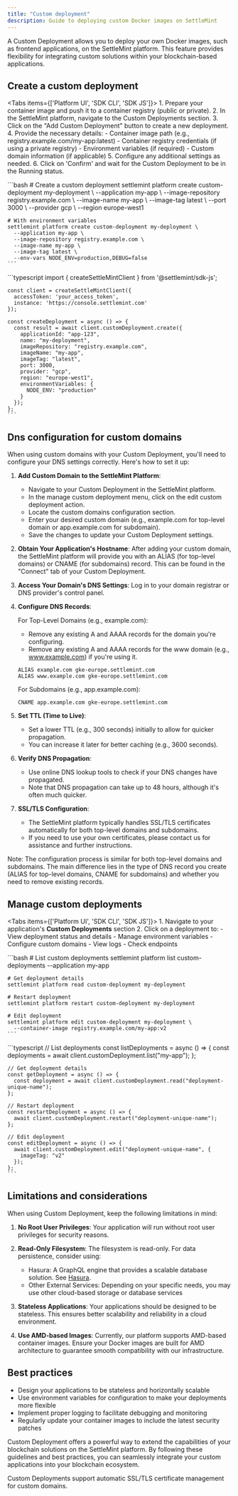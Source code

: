 ```yaml
---
title: "Custom deployment"
description: Guide to deploying custom Docker images on SettleMint
---
```



A Custom Deployment allows you to deploy your own Docker images, such as
frontend applications, on the SettleMint platform. This feature provides
flexibility for integrating custom solutions within your blockchain-based
applications.

## Create a custom deployment

<Tabs items={['Platform UI', 'SDK CLI', 'SDK JS']}>
  <Tab value="Platform UI">
    1. Prepare your container image and push it to a container registry (public or private).
    2. In the SettleMint platform, navigate to the Custom Deployments section.
    3. Click on the "Add Custom Deployment" button to create a new deployment.
    4. Provide the necessary details:
       - Container image path (e.g., registry.example.com/my-app:latest)
       - Container registry credentials (if using a private registry)
       - Environment variables (if required)
       - Custom domain information (if applicable)
    5. Configure any additional settings as needed.
    6. Click on 'Confirm' and wait for the Custom Deployment to be in the Running status.
  </Tab>

  <Tab value="SDK CLI">
    ```bash
    # Create a custom deployment
    settlemint platform create custom-deployment my-deployment \
      --application my-app \
      --image-repository registry.example.com \
      --image-name my-app \
      --image-tag latest \
      --port 3000 \
      --provider gcp \
      --region europe-west1

    # With environment variables
    settlemint platform create custom-deployment my-deployment \
      --application my-app \
      --image-repository registry.example.com \
      --image-name my-app \
      --image-tag latest \
      --env-vars NODE_ENV=production,DEBUG=false
    ```

  </Tab>

  <Tab value="SDK JS">
    ```typescript
    import { createSettleMintClient } from '@settlemint/sdk-js';

    const client = createSettleMintClient({
      accessToken: 'your_access_token',
      instance: 'https://console.settlemint.com'
    });

    const createDeployment = async () => {
      const result = await client.customDeployment.create({
        applicationId: "app-123",
        name: "my-deployment",
        imageRepository: "registry.example.com",
        imageName: "my-app",
        imageTag: "latest",
        port: 3000,
        provider: "gcp",
        region: "europe-west1",
        environmentVariables: {
          NODE_ENV: "production"
        }
      });
    };
    ```

  </Tab>
</Tabs>

## Dns configuration for custom domains

When using custom domains with your Custom Deployment, you'll need to configure
your DNS settings correctly. Here's how to set it up:

1. **Add Custom Domain to the SettleMint Platform**:

   - Navigate to your Custom Deployment in the SettleMint platform.
   - In the manage custom deployment menu, click on the edit custom deployment
     action.
   - Locate the custom domains configuration section.
   - Enter your desired custom domain (e.g., example.com for top-level domain or
     app.example.com for subdomain).
   - Save the changes to update your Custom Deployment settings.

2. **Obtain Your Application's Hostname**: After adding your custom domain, the
   SettleMint platform will provide you with an ALIAS (for top-level domains) or
   CNAME (for subdomains) record. This can be found in the "Connect" tab of your
   Custom Deployment.

3. **Access Your Domain's DNS Settings**: Log in to your domain registrar or DNS
   provider's control panel.

4. **Configure DNS Records**:

   For Top-Level Domains (e.g., example.com):

   - Remove any existing A and AAAA records for the domain you're configuring.
   - Remove any existing A and AAAA records for the www domain (e.g.,
     www.example.com) if you're using it.

   ```
   ALIAS example.com gke-europe.settlemint.com
   ALIAS www.example.com gke-europe.settlemint.com
   ```

   For Subdomains (e.g., app.example.com):

   ```
   CNAME app.example.com gke-europe.settlemint.com
   ```

5. **Set TTL (Time to Live)**:

   - Set a lower TTL (e.g., 300 seconds) initially to allow for quicker
     propagation.
   - You can increase it later for better caching (e.g., 3600 seconds).

6. **Verify DNS Propagation**:

   - Use online DNS lookup tools to check if your DNS changes have propagated.
   - Note that DNS propagation can take up to 48 hours, although it's often much
     quicker.

7. **SSL/TLS Configuration**:
   - The SettleMint platform typically handles SSL/TLS certificates
     automatically for both top-level domains and subdomains.
   - If you need to use your own certificates, please contact us for assistance
     and further instructions.

Note: The configuration process is similar for both top-level domains and
subdomains. The main difference lies in the type of DNS record you create (ALIAS
for top-level domains, CNAME for subdomains) and whether you need to remove
existing records.

## Manage custom deployments

<Tabs items={['Platform UI', 'SDK CLI', 'SDK JS']}>
  <Tab value="Platform UI">
    1. Navigate to your application's **Custom Deployments** section
    2. Click on a deployment to:
       - View deployment status and details
       - Manage environment variables
       - Configure custom domains
       - View logs
       - Check endpoints
  </Tab>

  <Tab value="SDK CLI">
    ```bash
    # List custom deployments
    settlemint platform list custom-deployments --application my-app

    # Get deployment details
    settlemint platform read custom-deployment my-deployment

    # Restart deployment
    settlemint platform restart custom-deployment my-deployment

    # Edit deployment
    settlemint platform edit custom-deployment my-deployment \
      --container-image registry.example.com/my-app:v2
    ```

  </Tab>

  <Tab value="SDK JS">
    ```typescript
    // List deployments
    const listDeployments = async () => {
      const deployments = await client.customDeployment.list("my-app");
    };

    // Get deployment details
    const getDeployment = async () => {
      const deployment = await client.customDeployment.read("deployment-unique-name");
    };

    // Restart deployment
    const restartDeployment = async () => {
      await client.customDeployment.restart("deployment-unique-name");
    };

    // Edit deployment
    const editDeployment = async () => {
      await client.customDeployment.edit("deployment-unique-name", {
        imageTag: "v2"
      });
    };
    ```

  </Tab>
</Tabs>

## Limitations and considerations

When using Custom Deployment, keep the following limitations in mind:

1. **No Root User Privileges**: Your application will run without root user
   privileges for security reasons.

2. **Read-Only Filesystem**: The filesystem is read-only. For data persistence,
   consider using:

   - Hasura: A GraphQL engine that provides a scalable database solution. See
     [Hasura](/platfrom-components/hasura-backend-as-a-service).
   - Other External Services: Depending on your specific needs, you may use
     other cloud-based storage or database services

3. **Stateless Applications**: Your applications should be designed to be
   stateless. This ensures better scalability and reliability in a cloud
   environment.

4. **Use AMD-based Images**: Currently, our platform supports AMD-based
   container images. Ensure your Docker images are built for AMD architecture to
   guarantee smooth compatibility with our infrastructure.

## Best practices

- Design your applications to be stateless and horizontally scalable
- Use environment variables for configuration to make your deployments more
  flexible
- Implement proper logging to facilitate debugging and monitoring
- Regularly update your container images to include the latest security patches

Custom Deployment offers a powerful way to extend the capabilities of your
blockchain solutions on the SettleMint platform. By following these guidelines
and best practices, you can seamlessly integrate your custom applications into
your blockchain ecosystem.

<Callout type="info">
  Custom Deployments support automatic SSL/TLS certificate management for custom
  domains.
</Callout>
